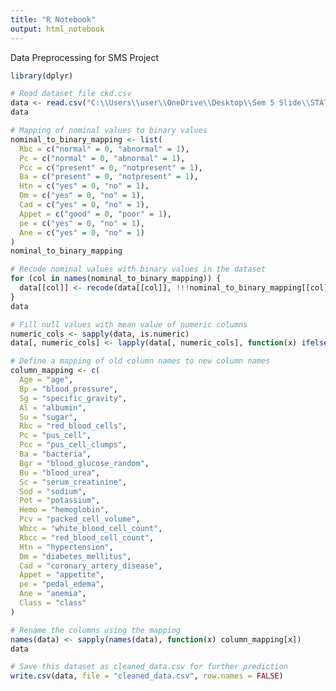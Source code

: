 ---
title: "R Notebook"
output: html_notebook
---

Data Preprocessing for SMS Project

```{r}
library(dplyr)

# Read dataset file ckd.csv
data <- read.csv("C:\\Users\\user\\OneDrive\\Desktop\\Sem 5 Slide\\STATISTICAL MODELLING AND SIMULATION\\project assignment\\ckd.csv", header = TRUE, na.strings = c("?"))
data
```

```{r}
# Mapping of nominal values to binary values
nominal_to_binary_mapping <- list(
  Rbc = c("normal" = 0, "abnormal" = 1),
  Pc = c("normal" = 0, "abnormal" = 1),
  Pcc = c("present" = 0, "notpresent" = 1),
  Ba = c("present" = 0, "notpresent" = 1),
  Htn = c("yes" = 0, "no" = 1),
  Dm = c("yes" = 0, "no" = 1),
  Cad = c("yes" = 0, "no" = 1),
  Appet = c("good" = 0, "poor" = 1),
  pe = c("yes" = 0, "no" = 1),
  Ane = c("yes" = 0, "no" = 1)
)
nominal_to_binary_mapping 
```

```{r}
# Recode nominal values with binary values in the dataset
for (col in names(nominal_to_binary_mapping)) {
  data[[col]] <- recode(data[[col]], !!!nominal_to_binary_mapping[[col]])
}
data
```

```{r}
# Fill null values with mean value of numeric columns
numeric_cols <- sapply(data, is.numeric)
data[, numeric_cols] <- lapply(data[, numeric_cols], function(x) ifelse(is.na(x), mean(x, na.rm = TRUE), x))

```

```{r}
# Define a mapping of old column names to new column names
column_mapping <- c(
  Age = "age",
  Bp = "blood_pressure",
  Sg = "specific_gravity",
  Al = "albumin",
  Su = "sugar",
  Rbc = "red_blood_cells",
  Pc = "pus_cell",
  Pcc = "pus_cell_clumps",
  Ba = "bacteria",
  Bgr = "blood_glucose_random",
  Bu = "blood_urea",
  Sc = "serum_creatinine",
  Sod = "sodium",
  Pot = "potassium",
  Hemo = "hemoglobin",
  Pcv = "packed_cell_volume",
  Wbcc = "white_blood_cell_count",
  Rbcc = "red_blood_cell_count",
  Htn = "hypertension",
  Dm = "diabetes_mellitus",
  Cad = "coronary_artery_disease",
  Appet = "appetite",
  pe = "pedal_edema",
  Ane = "anemia",
  Class = "class"
)
```

```{r}
# Rename the columns using the mapping
names(data) <- sapply(names(data), function(x) column_mapping[x])
data
```

```{r}

# Save this dataset as cleaned_data.csv for further prediction
write.csv(data, file = "cleaned_data.csv", row.names = FALSE)
```

